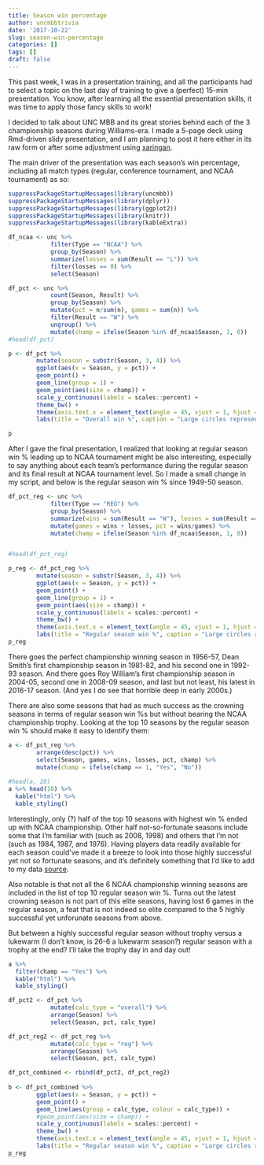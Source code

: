 ```yaml
---
title: Season win percentage
author: uncmbbtrivia
date: '2017-10-22'
slug: season-win-percentage
categories: []
tags: []
draft: false
---
```


This past week, I was in a presentation training, and all the participants had to select a topic on the last day of training to give a (perfect) 15-min presentation. You know, after learning all the essential presentation skills, it was time to apply those fancy skills to work! 

I decided to talk about UNC MBB and its great stories behind each of the 3 championship seasons during Williams-era. I made a 5-page deck using Rmd-driven slidy presentation, and I am planning to post it here either in its raw form or after some adjustment using [xaringan](https://github.com/yihui/xaringan). 

The main driver of the presentation was each season's win percentage, including all match types (regular, conference tournament, and NCAA tournament) as so:

```r
suppressPackageStartupMessages(library(uncmbb))
suppressPackageStartupMessages(library(dplyr))
suppressPackageStartupMessages(library(ggplot2))
suppressPackageStartupMessages(library(knitr))
suppressPackageStartupMessages(library(kableExtra))

df_ncaa <- unc %>%
            filter(Type == "NCAA") %>%
            group_by(Season) %>% 
            summarize(losses = sum(Result == "L")) %>%
            filter(losses == 0) %>%
            select(Season)

df_pct <- unc %>% 
            count(Season, Result) %>% 
            group_by(Season) %>% 
            mutate(pct = n/sum(n), games = sum(n)) %>% 
            filter(Result == "W") %>% 
            ungroup() %>%
            mutate(champ = ifelse(Season %in% df_ncaa$Season, 1, 0))
#head(df_pct)

p <- df_pct %>%
        mutate(season = substr(Season, 3, 4)) %>%
        ggplot(aes(x = Season, y = pct)) +
        geom_point() +
        geom_line(group = 1) +
        geom_point(aes(size = champ)) +
        scale_y_continuous(labels = scales::percent) +
        theme_bw() +
        theme(axis.text.x = element_text(angle = 45, vjust = 1, hjust = 1), legend.position = "none") +
        labs(title = "Overall win %", caption = "Large circles represent NCAA championship winning season.")

p
```

After I gave the final presentation, I realized that looking at regular season win % leading up to NCAA tournament might be also interesting, especially to say anything about each team's performance during the regular season and its final result at NCAA tournament level. So I made a small change in my script, and below is the regular season win % since 1949-50 season. 


```r
df_pct_reg <- unc %>% 
            filter(Type == "REG") %>%
            group_by(Season) %>%
            summarize(wins = sum(Result == "W"), losses = sum(Result == "L")) %>%
            mutate(games = wins + losses, pct = wins/games) %>%
            mutate(champ = ifelse(Season %in% df_ncaa$Season, 1, 0))


#head(df_pct_reg)

p_reg <- df_pct_reg %>%
        mutate(season = substr(Season, 3, 4)) %>%
        ggplot(aes(x = Season, y = pct)) +
        geom_point() +
        geom_line(group = 1) +
        geom_point(aes(size = champ)) +
        scale_y_continuous(labels = scales::percent) +
        theme_bw() +
        theme(axis.text.x = element_text(angle = 45, vjust = 1, hjust = 1), legend.position = "none") +
        labs(title = "Regular season win %", caption = "Large circles represent NCAA championship winning season.")
p_reg

```

There goes the perfect championship winning season in 1956-57, Dean Smith's first championship season in 1981-82, and his second one in 1992-93 season. And there goes Roy William's first championship season in 2004-05, second one in 2008-09 season, and last but not least, his latest in 2016-17 season. (And yes I do see that horrible deep in early 2000s.)

There are also some seasons that had as much success as the crowning seasons in terms of regular season win %s but without bearing the NCAA championship trophy. Looking at the top 10 seasons by the regular season win % should make it easy to identify them:

```r

a <- df_pct_reg %>% 
        arrange(desc(pct)) %>%
        select(Season, games, wins, losses, pct, champ) %>%
        mutate(champ = ifelse(champ == 1, "Yes", "No"))
        
#head(a, 20)
a %>% head(10) %>%
  kable("html") %>%
  kable_styling()
```

Interestingly, only (?) half of the top 10 seasons with highest win % ended up with NCAA championship. Other half not-so-fortunate seasons include some that I'm familiar with (such as 2008, 1998) and others that I'm not (such as 1984, 1987, and 1976). Having players data readily available for each season could've made it a breeze to look into those highly successful yet not so fortunate seasons, and it's definitely something that I'd like to add to my data [source](https://cran.r-project.org/web/packages/uncmbb/index.html). 

Also notable is that not all the 6 NCAA championship winning seasons are included in the list of top 10 regular season win %. Turns out the latest crowning season is not part of this elite seasons, having lost 6 games in the regular season, a feat that is not indeed so elite compared to the 5 highly successful yet unforunate seasons from above. 

But between a highly successful regular season without trophy versus a lukewarm (I don't know, is 26-6 a lukewarm season?) regular season with a trophy at the end? I'll take the trophy day in and day out!

```r
a %>%
  filter(champ == "Yes") %>%
  kable("html") %>%
  kable_styling()
```



```r
df_pct2 <- df_pct %>%
            mutate(calc_type = "overall") %>%
            arrange(Season) %>%
            select(Season, pct, calc_type)

df_pct_reg2 <- df_pct_reg %>%
            mutate(calc_type = "reg") %>%
            arrange(Season) %>%
            select(Season, pct, calc_type)

df_pct_combined <- rbind(df_pct2, df_pct_reg2)
              
b <- df_pct_combined %>%
        ggplot(aes(x = Season, y = pct)) + 
        geom_point() +
        geom_line(aes(group = calc_type, colour = calc_type)) +
        #geom_point(aes(size = champ)) +
        scale_y_continuous(labels = scales::percent) +
        theme_bw() +
        theme(axis.text.x = element_text(angle = 45, vjust = 1, hjust = 1)) +
        labs(title = "Regular season win %", caption = "Large circles represent NCAA championship winning season.")
p_reg

              
```

